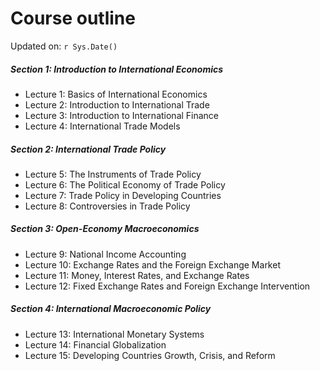 # Course outline {.unnumbered}

Updated on: `r Sys.Date()`

##### Section 1: Introduction to International Economics

- Lecture 1: Basics of International Economics
- Lecture 2: Introduction to International Trade
- Lecture 3: Introduction to International Finance
- Lecture 4: International Trade Models

##### Section 2: International Trade Policy

- Lecture 5: The Instruments of Trade Policy
- Lecture 6: The Political Economy of Trade Policy
- Lecture 7: Trade Policy in Developing Countries
- Lecture 8: Controversies in Trade Policy

##### Section 3: Open-Economy Macroeconomics

- Lecture 9: National Income Accounting
- Lecture 10: Exchange Rates and the Foreign Exchange Market
- Lecture 11: Money, Interest Rates, and Exchange Rates
- Lecture 12: Fixed Exchange Rates and Foreign Exchange Intervention

##### Section 4: International Macroeconomic Policy

- Lecture 13: International Monetary Systems
- Lecture 14: Financial Globalization
- Lecture 15: Developing Countries Growth, Crisis, and Reform